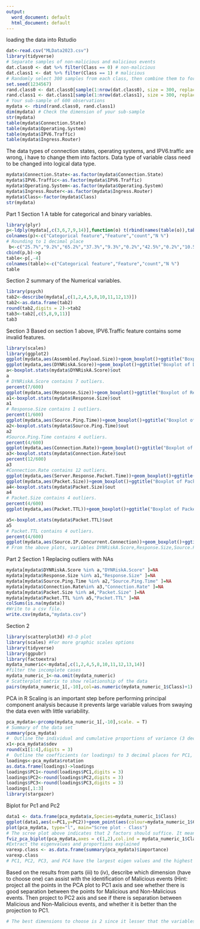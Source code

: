 ---
output:
  word_document: default
  html_document: default
---
loading the data into Rstudio
```{r}
dat<-read.csv("MLData2023.csv")
library(tidyverse)
# Separate samples of non-malicious and malicious events
dat.class0 <- dat %>% filter(Class == 0) # non-malicious
dat.class1 <- dat %>% filter(Class == 1) # malicious
# Randomly select 300 samples from each class, then combine them to form a working dataset
set.seed(1234567)
rand.class0 <- dat.class0[sample(1:nrow(dat.class0), size = 300, replace = FALSE),]
rand.class1 <- dat.class1[sample(1:nrow(dat.class1), size = 300, replace = FALSE),]
# Your sub-sample of 600 observations
mydata <- rbind(rand.class0, rand.class1)
dim(mydata) # Check the dimension of your sub-sample
str(mydata)
table(mydata$Connection.State)
table(mydata$Operating.System)
table(mydata$IPV6.Traffic)
table(mydata$Ingress.Router)
```
The data types of connection states, operating systems, and IPV6.traffic  are wrong, i have to change them into factors.
Data type of variable class need to be changed into logical data type.
```{r}
mydata$Connection.State<-as.factor(mydata$Connection.State)
mydata$IPV6.Traffic<-as.factor(mydata$IPV6.Traffic)
mydata$Operating.System<-as.factor(mydata$Operating.System)
mydata$Ingress.Router<-as.factor(mydata$Ingress.Router)
mydata$Class<-factor(mydata$Class)
str(mydata)
```
Part 1
Section 1
A table for categorical and binary variables. 

```{r}
library(plyr)
p<-ldply(mydata[,c(3,6,7,9,14)],function(o) t(rbind(names(table(o)),table(o),paste0(prop.table(table(o))*100,"%"))))
colnames(p)<-c("Categorical feature","Feature","count","N %")
# Rounding to 1 decimal place
 b<-c("25.7%","9.2%","65.2%","37.3%","9.3%","0.2%","42.5%","0.2%","10.5%","70.2%","25.5%","2%","2.3%","58.7%","41.3%","50%","50%")
cbind(p,b)->p
table<-p[,-4]
colnames(table)<-c("Categorical feature","Feature","count","N %")
table
```
Section 2
summary of the Numerical variables.
```{r}
library(psych)
tab2<-describe(mydata[,c(1,2,4,5,8,10,11,12,13)])
tab2<-as.data.frame(tab2)
round(tab2,digits = 2)->tab2
tab3<-tab2[,c(5,8,9,11)]
tab3
```
Section 3
Based on section 1 above, IPV6.Traffic feature contains some invalid features.
```{r}
library(scales)
library(ggplot2)
ggplot(mydata,aes(Assembled.Payload.Size))+geom_boxplot()+ggtitle("Boxplot of Assembled.Payload.Size")
ggplot(mydata,aes(DYNRiskA.Score))+geom_boxplot()+ggtitle("Boxplot of DYNRiskA.Score")
a<-boxplot.stats(mydata$DYNRiskA.Score)$out
a
# DYNRiskA.Score contains 7 outliers.
percent(7/600)
ggplot(mydata,aes(Response.Size))+geom_boxplot()+ggtitle("Boxplot of Response.Size")
a1<-boxplot.stats(mydata$Response.Size)$out
a1
# Response.Size contains 1 outliers.
percent(1/600)
ggplot(mydata,aes(Source.Ping.Time))+geom_boxplot()+ggtitle("Boxplot of Source.Ping.Time")
a2<-boxplot.stats(mydata$Source.Ping.Time)$out
a2
#Source.Ping.Time contains 4 outliers.
percent(4/600)
ggplot(mydata,aes(Connection.Rate))+geom_boxplot()+ggtitle("Boxplot of Connection.Rate")
a3<-boxplot.stats(mydata$Connection.Rate)$out
percent(12/600)
a3
#Connection.Rate contains 12 outliers.
ggplot(mydata,aes(Server.Response.Packet.Time))+geom_boxplot()+ggtitle("Boxplot of Server.Response.Packet.Time")
ggplot(mydata,aes(Packet.Size))+geom_boxplot()+ggtitle("Boxplot of Packet.Size")
a4<-boxplot.stats(mydata$Packet.Size)$out
a4
# Packet.Size contains 4 outliers.
percent(4/600)
ggplot(mydata,aes(Packet.TTL))+geom_boxplot()+ggtitle("Boxplot of Packet.TTL")

a5<-boxplot.stats(mydata$Packet.TTL)$out
a5
# Packet.TTL contains 4 outliers.
percent(4/600)
ggplot(mydata,aes(Source.IP.Concurrent.Connection))+geom_boxplot()+ggtitle("Boxplot of Source.IP.Concurrent.Connection")
# From the above plots, variables DYNRiskA.Score,Response.Size,Source.Ping.Time,Connection.Rate, Packet.Size, and  Packet.TTL contains outliers.
```

Part 2
Section 1
Replacing outliers with NAs
```{r}
mydata[mydata$DYNRiskA.Score %in% a,"DYNRiskA.Score" ]=NA
mydata[mydata$Response.Size %in% a1,"Response.Size" ]=NA
mydata[mydata$Source.Ping.Time %in% a2,"Source.Ping.Time" ]=NA
mydata[mydata$Connection.Rate%in% a3,"Connection.Rate" ]=NA
mydata[mydata$Packet.Size %in% a4,"Packet.Size" ]=NA
mydata[mydata$Packet.TTL %in% a5,"Packet.TTL" ]=NA
colSums(is.na(mydata))
#Write to a csv file.
write.csv(mydata,"mydata.csv") 
```
Section 2
```{r}
library(scatterplot3d) #3-D plot
library(scales) #For more graphic scales options
library(tidyverse)
library(ggpubr)
library(factoextra)
mydata_numeric<-mydata[,c(1,2,4,5,8,10,11,12,13,14)]
#filter the incomplete cases
mydata_numeric_1<-na.omit(mydata_numeric)
# Scatterplot matrix to show relationship of the data
pairs(mydata_numeric_1[,-10],col=as.numeric(mydata_numeric_1$Class)+1)
```

PCA in R
Scaling is an important step before performing principal component analysis because it prevents large variable values from swaying the data even with little variability.
```{r}
pca_mydata<-prcomp(mydata_numeric_1[,-10],scale. = T)
# Summary of the data set
summary(pca_mydata)
#  Outline the individual and cumulative proportions of variance (3 decimal places) explained by each of the first 4 components.
x1<-pca_mydata$sdev
round(x1[1:4],digits = 3)
#  Outline the coefficients (or loadings) to 3 decimal places for PC1, PC2 and PC3, and describe which features (based on the loadings) are the key drivers for each of these three PCs.
loadings<-pca_mydata$rotation
as.data.frame(loadings)->loadings
loadings$PC1<-round(loadings$PC1,digits = 3)
loadings$PC2<-round(loadings$PC2,digits = 3)
loadings$PC3<-round(loadings$PC3,digits = 3)
loadings[,1:3]
library(stargazer)
```
Biplot for Pc1 and Pc2
```{r}
data1 <- data.frame(pca_mydata$x,Species=mydata_numeric_1$Class)
ggplot(data1,aes(x=PC1,y=PC2))+geom_point(aes(colour=mydata_numeric_1$Class),alpha=0.8,size=4)+theme_minimal(base_size=14)+theme(legend.position = "top")+xlab("PC1")+ylab("PC2")+ ggtitle("Biplot of PC1 and PC2")
plot(pca_mydata, type="l", main="Scree plot - Class")
# The scree plot above indicates that 2 factors should suffice. It means that the dimension have reduced from 9 to 2. The first 2 components are considered the most significant. 2 components are required to explain at least 50% of variability in the data.
fviz_pca_biplot(pca_mydata,axes = c(1,2),col.ind = mydata_numeric_1$Class,fill.ind = mydata_numeric_1$Class,legend.title=list(colour="Class",fill="Class",alpha="Class"),addEllipses = T)
#Extract the eigenvalues and proportions explained
varexp.class <- as.data.frame(summary(pca_mydata)$importance)
varexp.class
# PC1, PC2, PC3, and PC4 have the largest eigen values and the highest loading thus they can help in distinguishing malicious events. 
```
Based on the results from parts (iii) to (iv), describe which dimension (have to choose 
one) can assist with the identification of Malicious events (Hint: project all the points in 
the PCA plot to PC1 axis and see whether there is good separation between the points 
for Malicious and Non-Malicious events. Then project to PC2 axis and see if there is 
separation between Malicious and Non-Malicious events, and whether it is better than 
the projection to PC1.
```{r}
# The best dimensions to choose is 2 since it lesser that the variables present in the data set used in the analysis.
```





